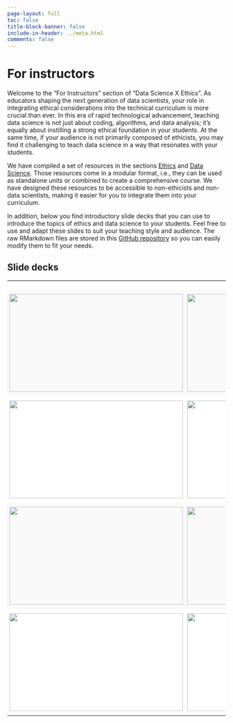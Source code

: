 ```yaml
---
page-layout: full
toc: false
title-block-banner: false
include-in-header: ../meta.html
comments: false
---
```


# For instructors

Welcome to the "For Instructors" section of "Data Science X Ethics". As educators shaping the next generation of data scientists, your role in integrating ethical considerations into the technical curriculum is more crucial than ever. In this era of rapid technological advancement, teaching data science is not just about coding, algorithms, and data analysis; it's equally about instilling a strong ethical foundation in your students. At the same time, if your audience is not primarily composed of ethicists, you may find it challenging to teach data science in a way that resonates with your students.

We have compiled a set of resources in the sections <a href="../ethics/ethics.html">Ethics</a> and <a href="../data_science/data_science.html"> 
Data Science</a>. Those resources come in a modular format, i.e., they can be used as standalone units or combined to create a comprehensive course. We have designed these resources to be accessible to non-ethicists and non-data scientists, making it easier for you to integrate them into your curriculum.

In addition, below you find introductory slide decks that you can use to introduce the topics of ethics and data science to your students. Feel free to use and adapt these slides to suit your teaching style and audience. The raw RMarkdown files are stored in this [GitHub repository](https://github.com/ds-ethics/dse-slides) so you can easily modify them to fit your needs.


## Slide decks

```{=HTML}
<style type="text/css">
.tg  {border:none;border-collapse:collapse;border-color:#ccc;border-spacing:0;}
.tg td{background-color:#fff;border-color:#ccc;border-style:solid;border-width:0px;color:#333;
  font-family:Arial, sans-serif;font-size:14px;overflow:hidden;padding:10px 5px;word-break:normal;}
.tg th{background-color:#f0f0f0;border-color:#ccc;border-style:solid;border-width:0px;color:#333;
  font-family:Arial, sans-serif;font-size:14px;font-weight:normal;overflow:hidden;padding:10px 5px;word-break:normal;}
.tg .tg-c10m{background-color:#f9f9f9;border-color:#000000;font-weight:bold;text-align:left;vertical-align:top}
.tg .tg-mcqj{border-color:#000000;font-weight:bold;text-align:left;vertical-align:top}
.tg .tg-73oq{border-color:#000000;text-align:left;vertical-align:top}
.tg .tg-i817{background-color:#f9f9f9;border-color:#000000;text-align:left;vertical-align:top}
@media screen and (max-width: 767px) {.tg {width: auto !important;}.tg col {width: auto !important;}.tg-wrap {overflow-x: auto;-webkit-overflow-scrolling: touch;}}</style>
<div class="tg-wrap"><table class="tg"><tbody>
  <tr>
    <td class="tg-mcqj"></td>
    <td class="tg-73oq"></td>
  </tr>
  <tr>
    <td class="tg-c10m"><a href="https://raw.githack.com/ds-ethics/dse-slides/main/ds-01-intro/ds-01-intro.html"><img src="https://raw.githack.com/ds-ethics/dse-slides/main/ds-01-intro/ds-01-intro-title.png" width="400" height="225"></a></td>
    <td class="tg-i817"><a href="https://raw.githack.com/ds-ethics/dse-slides/main/ds-01-intro/ds-01-intro.html"><img src="https://raw.githack.com/ds-ethics/dse-slides/main/ds-01-intro/ds-01-intro-toc.png" width="400" height="225"></a></td>
  </tr>
  <tr>
    <td class="tg-mcqj"><a href="https://raw.githack.com/ds-ethics/dse-slides/main/ds-02-bigdata/ds-02-bigdata.html"><img src="https://raw.githack.com/ds-ethics/dse-slides/main/ds-02-bigdata/ds-02-bigdata-title.png" width="400" height="225"></a></td>
    <td class="tg-73oq"><a href="https://raw.githack.com/ds-ethics/dse-slides/main/ds-02-bigdata/ds-02-bigdata.html"><img src="https://raw.githack.com/ds-ethics/dse-slides/main/ds-02-bigdata/ds-02-bigdata-toc.png" width="400" height="225"></a></td>
  </tr>
  <tr>
    <td class="tg-c10m"><a href="https://raw.githack.com/ds-ethics/dse-slides/main/ds-03-machinelearning/ds-03-machinelearning.html"><img src="https://raw.githack.com/ds-ethics/dse-slides/main/ds-03-machinelearning/ds-03-machinelearning-title.png" width="400" height="225"></a></td>
    <td class="tg-i817"><a href="https://raw.githack.com/ds-ethics/dse-slides/main/ds-03-machinelearning/ds-03-machinelearning.html"><img src="https://raw.githack.com/ds-ethics/dse-slides/main/ds-03-machinelearning/ds-03-machinelearning-toc.png" width="400" height="225"></a></td>
  </tr>
  <tr>
    <td class="tg-mcqj"><a href="https://raw.githack.com/ds-ethics/dse-slides/main/ds-04-everydayethics/ds-04-everydayethics.html"><img src="https://raw.githack.com/ds-ethics/dse-slides/main/ds-04-everydayethics/ds-04-everydayethics-title.png" width="400" height="225"></a></td>
    <td class="tg-73oq"><a href="https://raw.githack.com/ds-ethics/dse-slides/main/ds-04-everydayethics/ds-04-everydayethics.html"><img src="https://raw.githack.com/ds-ethics/dse-slides/main/ds-04-everydayethics/ds-04-everydayethics-toc.png" width="400" height="225"></a></td>
  </tr>
</tbody></table></div>
```